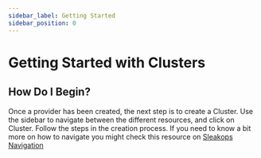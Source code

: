 ```yaml
---
sidebar_label: Getting Started
sidebar_position: 0
---
```



# Getting Started with Clusters

## How Do I Begin?

Once a provider has been created, the next step is to create a Cluster. Use the sidebar to navigate between the different resources, and click on Cluster. 
Follow the steps in the creation process.
If you need to know a bit more on how to navigate you might check this resource on [Sleakops Navigation](/navigating)